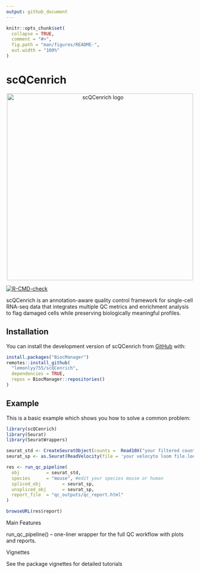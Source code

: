 ```yaml
---
output: github_document
---
```


<!-- README.md is generated from README.Rmd. Please edit that file -->

```r
knitr::opts_chunk$set(
  collapse = TRUE,
  comment = "#>",
  fig.path = "man/figures/README-",
  out.width = "100%"
)
```

# scQCenrich
<p align="center">
  <img src="man/figures/logo.png" alt="scQCenrich logo" width="500">
</p>
<!-- badges: start -->
[![R-CMD-check](https://github.com/lemonlyy755/scQCenrich/actions/workflows/R-CMD-check.yaml/badge.svg)](https://github.com/lemonlyy755/scQCenrich/actions/workflows/R-CMD-check.yaml)
<!-- badges: end -->

scQCenrich is an annotation-aware quality control framework for single-cell RNA-seq data that integrates multiple QC metrics and enrichment analysis to flag damaged cells while preserving biologically meaningful profiles.

## Installation

You can install the development version of scQCenrich from [GitHub](https://github.com/) with:

``` r
install.packages("BiocManager")
remotes::install_github(
  "lemonlyy755/scQCenrich",
  dependencies = TRUE,
  repos = BiocManager::repositories()
)
```

## Example

This is a basic example which shows you how to solve a common problem:

```r
library(scQCenrich)
library(Seurat)
library(SeuratWrappers)

seurat_std <- CreateSeuratObject(counts =  Read10X("your filtered count folder path"))
seurat_sp <- as.Seurat(ReadVelocity(file = 'your velocyto loom file.loom')) 

res <- run_qc_pipeline(
  obj          = seurat_std,                 
  species      = "mouse", #edit your species mouse or human
  spliced_obj        = seurat_sp,
  unspliced_obj      = seurat_sp,
  report_file  = "qc_outputs/qc_report.html"
)

browseURL(res$report)
```
Main Features

run_qc_pipeline() – one-liner wrapper for the full QC workflow with plots and reports.

Vignettes

See the package vignettes for detailed tutorials
